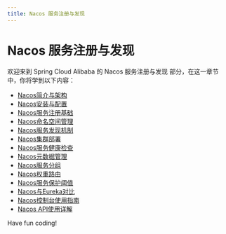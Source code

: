 ```yaml
---
title: Nacos 服务注册与发现
---
```


# Nacos 服务注册与发现

欢迎来到 Spring Cloud Alibaba 的 Nacos 服务注册与发现 部分，在这一章节中，你将学到以下内容：

- [Nacos简介与架构](./0-nacos-introduction-and-architecture.mdx)
- [Nacos安装与配置](./1-nacos-installation-and-configuration.mdx)
- [Nacos服务注册基础](./2-nacos-service-registration-basics.mdx)
- [Nacos命名空间管理](./3-nacos-namespace-management.mdx)
- [Nacos服务发现机制](./4-nacos-service-discovery-mechanism.mdx)
- [Nacos集群部署](./5-nacos-cluster-deployment.mdx)
- [Nacos服务健康检查](./6-nacos-service-health-check.mdx)
- [Nacos元数据管理](./7-nacos-metadata-management.mdx)
- [Nacos服务分组](./8-nacos-service-group.mdx)
- [Nacos权重路由](./9-nacos-weighted-routing.mdx)
- [Nacos服务保护阈值](./10-nacos-service-protection-threshold.mdx)
- [Nacos与Eureka对比](./11-comparison-between-nacos-and-eureka.mdx)
- [Nacos控制台使用指南](./12-nacos-console-usage-guide.mdx)
- [Nacos API使用详解](./13-detailed-explanation-of-nacos-api-usage.mdx)

Have fun coding!